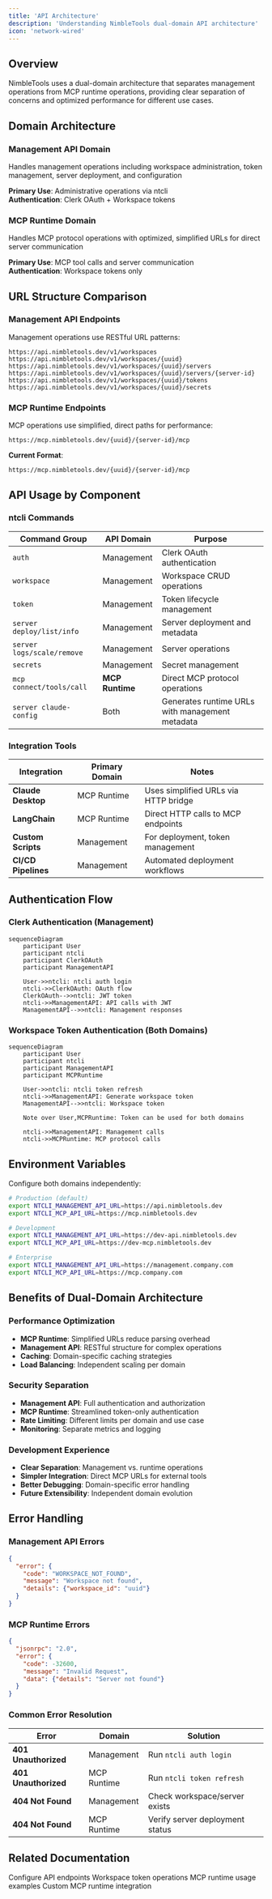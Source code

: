 ```yaml
---
title: 'API Architecture'
description: 'Understanding NimbleTools dual-domain API architecture'
icon: 'network-wired'
---
```


## Overview

NimbleTools uses a dual-domain architecture that separates management operations from MCP runtime operations, providing clear separation of concerns and optimized performance for different use cases.

## Domain Architecture

### Management API Domain

<ResponseField name="api.nimbletools.dev" type="string">
  Handles management operations including workspace administration, token management, server deployment, and configuration
  
  **Primary Use**: Administrative operations via ntcli  
  **Authentication**: Clerk OAuth + Workspace tokens
</ResponseField>

### MCP Runtime Domain  

<ResponseField name="mcp.nimbletools.dev" type="string">
  Handles MCP protocol operations with optimized, simplified URLs for direct server communication
  
  **Primary Use**: MCP tool calls and server communication  
  **Authentication**: Workspace tokens only
</ResponseField>

## URL Structure Comparison

### Management API Endpoints

Management operations use RESTful URL patterns:

```
https://api.nimbletools.dev/v1/workspaces
https://api.nimbletools.dev/v1/workspaces/{uuid}
https://api.nimbletools.dev/v1/workspaces/{uuid}/servers
https://api.nimbletools.dev/v1/workspaces/{uuid}/servers/{server-id}
https://api.nimbletools.dev/v1/workspaces/{uuid}/tokens
https://api.nimbletools.dev/v1/workspaces/{uuid}/secrets
```

### MCP Runtime Endpoints

MCP operations use simplified, direct paths for performance:

```
https://mcp.nimbletools.dev/{uuid}/{server-id}/mcp
```

**Current Format**:
```
https://mcp.nimbletools.dev/{uuid}/{server-id}/mcp
```

## API Usage by Component

### ntcli Commands

| Command Group | API Domain | Purpose |
|---------------|------------|---------|
| `auth` | Management | Clerk OAuth authentication |
| `workspace` | Management | Workspace CRUD operations |
| `token` | Management | Token lifecycle management |
| `server deploy/list/info` | Management | Server deployment and metadata |
| `server logs/scale/remove` | Management | Server operations |
| `secrets` | Management | Secret management |
| `mcp connect/tools/call` | **MCP Runtime** | Direct MCP protocol operations |
| `server claude-config` | Both | Generates runtime URLs with management metadata |

### Integration Tools

| Integration | Primary Domain | Notes |
|-------------|----------------|--------|
| **Claude Desktop** | MCP Runtime | Uses simplified URLs via HTTP bridge |
| **LangChain** | MCP Runtime | Direct HTTP calls to MCP endpoints |
| **Custom Scripts** | Management | For deployment, token management |
| **CI/CD Pipelines** | Management | Automated deployment workflows |

## Authentication Flow

### Clerk Authentication (Management)

```mermaid
sequenceDiagram
    participant User
    participant ntcli
    participant ClerkOAuth
    participant ManagementAPI
    
    User->>ntcli: ntcli auth login
    ntcli->>ClerkOAuth: OAuth flow
    ClerkOAuth-->>ntcli: JWT token
    ntcli->>ManagementAPI: API calls with JWT
    ManagementAPI-->>ntcli: Management responses
```

### Workspace Token Authentication (Both Domains)

```mermaid
sequenceDiagram
    participant User
    participant ntcli
    participant ManagementAPI
    participant MCPRuntime
    
    User->>ntcli: ntcli token refresh
    ntcli->>ManagementAPI: Generate workspace token
    ManagementAPI-->>ntcli: Workspace token
    
    Note over User,MCPRuntime: Token can be used for both domains
    
    ntcli->>ManagementAPI: Management calls
    ntcli->>MCPRuntime: MCP protocol calls
```

## Environment Variables

Configure both domains independently:

```bash
# Production (default)
export NTCLI_MANAGEMENT_API_URL=https://api.nimbletools.dev
export NTCLI_MCP_API_URL=https://mcp.nimbletools.dev

# Development
export NTCLI_MANAGEMENT_API_URL=https://dev-api.nimbletools.dev
export NTCLI_MCP_API_URL=https://dev-mcp.nimbletools.dev

# Enterprise
export NTCLI_MANAGEMENT_API_URL=https://management.company.com
export NTCLI_MCP_API_URL=https://mcp.company.com
```


## Benefits of Dual-Domain Architecture

### Performance Optimization

- **MCP Runtime**: Simplified URLs reduce parsing overhead
- **Management API**: RESTful structure for complex operations
- **Caching**: Domain-specific caching strategies
- **Load Balancing**: Independent scaling per domain

### Security Separation

- **Management API**: Full authentication and authorization
- **MCP Runtime**: Streamlined token-only authentication
- **Rate Limiting**: Different limits per domain and use case
- **Monitoring**: Separate metrics and logging

### Development Experience

- **Clear Separation**: Management vs. runtime operations
- **Simpler Integration**: Direct MCP URLs for external tools
- **Better Debugging**: Domain-specific error handling
- **Future Extensibility**: Independent domain evolution

## Error Handling

### Management API Errors

```json
{
  "error": {
    "code": "WORKSPACE_NOT_FOUND",
    "message": "Workspace not found",
    "details": {"workspace_id": "uuid"}
  }
}
```

### MCP Runtime Errors

```json
{
  "jsonrpc": "2.0",
  "error": {
    "code": -32600,
    "message": "Invalid Request",
    "data": {"details": "Server not found"}
  }
}
```

### Common Error Resolution

| Error | Domain | Solution |
|-------|---------|-----------|
| **401 Unauthorized** | Management | Run `ntcli auth login` |
| **401 Unauthorized** | MCP Runtime | Run `ntcli token refresh` |
| **404 Not Found** | Management | Check workspace/server exists |
| **404 Not Found** | MCP Runtime | Verify server deployment status |

## Related Documentation

<CardGroup cols={2}>
  <Card
    title="Environment Variables"
    icon="gear"
    href="/dev/environment-variables"
  >
    Configure API endpoints
  </Card>
  <Card
    title="Token Management"
    icon="key"
    href="/cli/commands/token/create"
  >
    Workspace token operations
  </Card>
  <Card
    title="Claude Integration"
    icon="brain"
    href="/dev/examples/claude-desktop"
  >
    MCP runtime usage examples
  </Card>
  <Card
    title="LangChain Integration"
    icon="link"
    href="/dev/examples/langchain-integration"
  >
    Custom MCP runtime integration
  </Card>
</CardGroup>